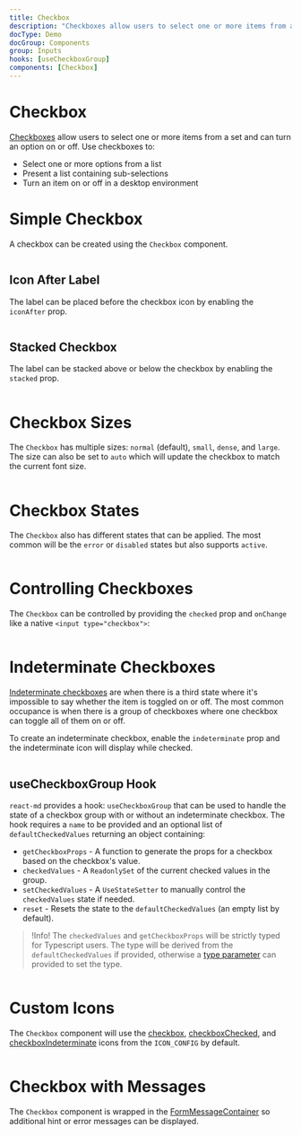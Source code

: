 ```yaml
---
title: Checkbox
description: "Checkboxes allow users to select one or more items from a set and can turn an option on or off. Use checkboxes to: Select one or more options from a list, present a list containing sub-selections, or turn an item on or off in a desktop environment."
docType: Demo
docGroup: Components
group: Inputs
hooks: [useCheckboxGroup]
components: [Checkbox]
---
```


# Checkbox

[Checkboxes](https://m2.material.io/components/checkboxes#usage) allow users to
select one or more items from a set and can turn an option on or off. Use
checkboxes to:

- Select one or more options from a list
- Present a list containing sub-selections
- Turn an item on or off in a desktop environment

# Simple Checkbox

A checkbox can be created using the `Checkbox` component.

```demo source="./SimpleCheckbox.tsx"

```

## Icon After Label

The label can be placed before the checkbox icon by enabling the `iconAfter` prop.

```demo source="./IconAfterLabel.tsx"

```

## Stacked Checkbox

The label can be stacked above or below the checkbox by enabling the `stacked` prop.

```demo source="./StackedCheckbox.tsx"

```

# Checkbox Sizes

The `Checkbox` has multiple sizes: `normal` (default), `small`, `dense`,
and `large`. The size can also be set to `auto` which will update the checkbox
to match the current font size.

```demo source="./CheckboxSizes.tsx"

```

# Checkbox States

The `Checkbox` also has different states that can be applied. The most common
will be the `error` or `disabled` states but also supports `active`.

```demo source="./CheckboxStates.tsx"

```

# Controlling Checkboxes

The `Checkbox` can be controlled by providing the `checked` prop and `onChange`
like a native `<input type="checkbox">`:

```demo source="./ControllingCheckboxes.tsx"

```

# Indeterminate Checkboxes

[Indeterminate checkboxes](https://developer.mozilla.org/en-US/docs/Web/HTML/Element/input/checkbox#indeterminate_state_checkboxes) are
when there is a third state where it's impossible to say whether the item is
toggled on or off. The most common occupance is when there is a group of
checkboxes where one checkbox can toggle all of them on or off.

To create an indeterminate checkbox, enable the `indeterminate` prop and the
indeterminate icon will display while checked.

```demo source="./IndeterminateCheckbox.tsx"

```

## useCheckboxGroup Hook

`react-md` provides a hook: `useCheckboxGroup` that can be used to handle the
state of a checkbox group with or without an indeterminate checkbox. The hook
requires a `name` to be provided and an optional list of `defaultCheckedValues`
returning an object containing:

- `getCheckboxProps` - A function to generate the props for a checkbox based on
  the checkbox's value.
- `checkedValues` - A `ReadonlySet` of the current checked values in the group.
- `setCheckedValues` - A `UseStateSetter` to manually control the
  `checkedValues` state if needed.
- `reset` - Resets the state to the `defaultCheckedValues` (an empty list by
  default).

> !Info! The `checkedValues` and `getCheckboxProps` will be strictly typed for Typescript users.
> The type will be derived from the `defaultCheckedValues` if provided,
> otherwise a [type parameter](https://www.typescriptlang.org/docs/handbook/2/generics.html)
> can provided to set the type.

```demo source="./CheckboxGroupHook.tsx"

```

# Custom Icons

The `Checkbox` component will use the
[checkbox](/customization/icon-config#checkbox),
[checkboxChecked](/customization/icon-config#checkboxChecked), and
[checkboxIndeterminate](/customization/icon-config#checkboxIndeterminate) icons
from the `ICON_CONFIG` by default.

```demo source="./CustomIcons.tsx"

```

# Checkbox with Messages

The `Checkbox` component is wrapped in the
[FormMessageContainer](/components/form-message#form-message-container) so additional
hint or error messages can be displayed.

```demo source="./CheckboxWithMessages.tsx"

```
